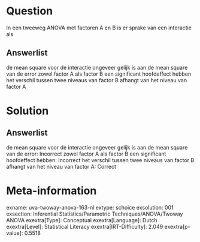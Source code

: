 Question
========

In een tweeweg ANOVA met factoren A en B is er sprake van een interactie
als

Answerlist
----------

de mean square voor de interactie ongeveer gelijk is aan de mean square van de error
zowel factor A als factor B een significant hoofdeffect hebben
het verschil tussen twee niveaus van factor B afhangt van het niveau van factor A

Solution
========

Answerlist
----------

de mean square voor de interactie ongeveer gelijk is aan de mean square van de error: Incorrect
zowel factor A als factor B een significant hoofdeffect hebben: Incorrect
het verschil tussen twee niveaus van factor B afhangt van het niveau van factor A: Correct

Meta-information
================
exname: uva-twoway-anova-163-nl
extype: schoice
exsolution: 001
exsection: Inferential Statistics/Parametric Techniques/ANOVA/Twoway ANOVA
exextra[Type]: Conceptual
exextra[Language]: Dutch
exextra[Level]: Statistical Literacy
exextra[IRT-Difficulty]: 2.049
exextra[p-value]: 0.5518
